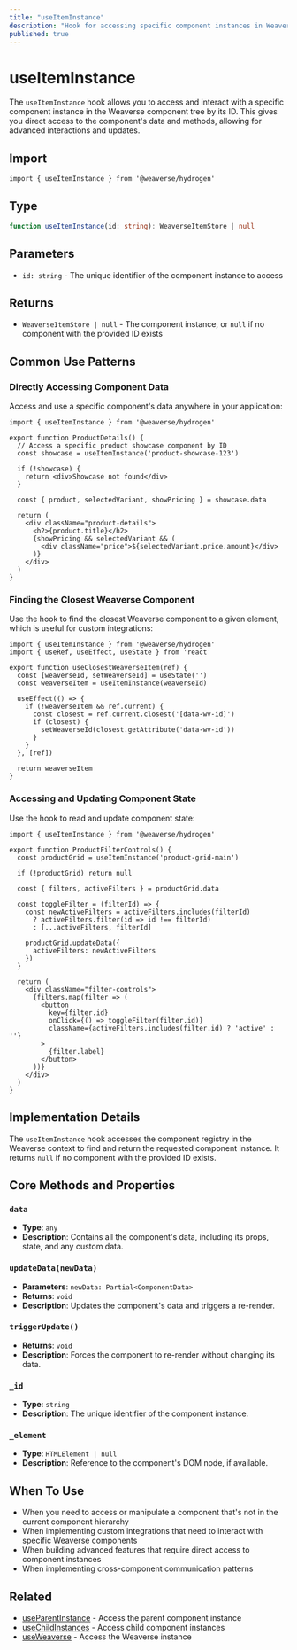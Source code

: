 ```yaml
---
title: "useItemInstance"
description: "Hook for accessing specific component instances in Weaverse Hydrogen components."
published: true
---
```


# useItemInstance

The `useItemInstance` hook allows you to access and interact with a specific component instance in the Weaverse component tree by its ID. This gives you direct access to the component's data and methods, allowing for advanced interactions and updates.

## Import

```tsx
import { useItemInstance } from '@weaverse/hydrogen'
```

## Type

```typescript
function useItemInstance(id: string): WeaverseItemStore | null
```

## Parameters

- `id: string` - The unique identifier of the component instance to access

## Returns

- `WeaverseItemStore | null` - The component instance, or `null` if no component with the provided ID exists

## Common Use Patterns

### Directly Accessing Component Data

Access and use a specific component's data anywhere in your application:

```tsx
import { useItemInstance } from '@weaverse/hydrogen'

export function ProductDetails() {
  // Access a specific product showcase component by ID
  const showcase = useItemInstance('product-showcase-123')
  
  if (!showcase) {
    return <div>Showcase not found</div>
  }
  
  const { product, selectedVariant, showPricing } = showcase.data
  
  return (
    <div className="product-details">
      <h2>{product.title}</h2>
      {showPricing && selectedVariant && (
        <div className="price">${selectedVariant.price.amount}</div>
      )}
    </div>
  )
}
```

### Finding the Closest Weaverse Component

Use the hook to find the closest Weaverse component to a given element, which is useful for custom integrations:

```tsx
import { useItemInstance } from '@weaverse/hydrogen'
import { useRef, useEffect, useState } from 'react'

export function useClosestWeaverseItem(ref) {
  const [weaverseId, setWeaverseId] = useState('')
  const weaverseItem = useItemInstance(weaverseId)

  useEffect(() => {
    if (!weaverseItem && ref.current) {
      const closest = ref.current.closest('[data-wv-id]')
      if (closest) {
        setWeaverseId(closest.getAttribute('data-wv-id'))
      }
    }
  }, [ref])

  return weaverseItem
}
```

### Accessing and Updating Component State

Use the hook to read and update component state:

```tsx
import { useItemInstance } from '@weaverse/hydrogen'

export function ProductFilterControls() {
  const productGrid = useItemInstance('product-grid-main')
  
  if (!productGrid) return null
  
  const { filters, activeFilters } = productGrid.data
  
  const toggleFilter = (filterId) => {
    const newActiveFilters = activeFilters.includes(filterId)
      ? activeFilters.filter(id => id !== filterId)
      : [...activeFilters, filterId]
      
    productGrid.updateData({
      activeFilters: newActiveFilters
    })
  }
  
  return (
    <div className="filter-controls">
      {filters.map(filter => (
        <button 
          key={filter.id}
          onClick={() => toggleFilter(filter.id)}
          className={activeFilters.includes(filter.id) ? 'active' : ''}
        >
          {filter.label}
        </button>
      ))}
    </div>
  )
}
```

## Implementation Details

The `useItemInstance` hook accesses the component registry in the Weaverse context to find and return the requested component instance. It returns `null` if no component with the provided ID exists.

## Core Methods and Properties

### `data`

- **Type**: `any`
- **Description**: Contains all the component's data, including its props, state, and any custom data.

### `updateData(newData)`

- **Parameters**: `newData: Partial<ComponentData>`
- **Returns**: `void`
- **Description**: Updates the component's data and triggers a re-render.

### `triggerUpdate()`

- **Returns**: `void`
- **Description**: Forces the component to re-render without changing its data.

### `_id`

- **Type**: `string`
- **Description**: The unique identifier of the component instance.

### `_element`

- **Type**: `HTMLElement | null`
- **Description**: Reference to the component's DOM node, if available.

## When To Use

- When you need to access or manipulate a component that's not in the current component hierarchy
- When implementing custom integrations that need to interact with specific Weaverse components
- When building advanced features that require direct access to component instances
- When implementing cross-component communication patterns

## Related

- [useParentInstance](/docs/api/use-parent-instance) - Access the parent component instance
- [useChildInstances](/docs/api/use-child-instances) - Access child component instances
- [useWeaverse](/docs/api/use-weaverse) - Access the Weaverse instance
